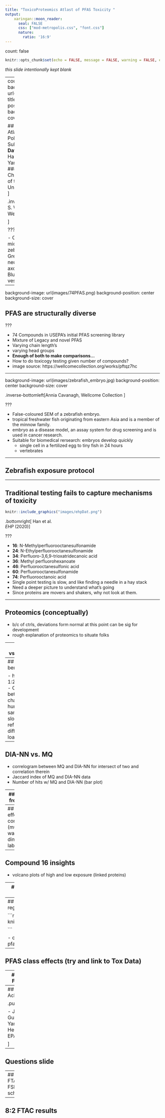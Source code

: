 ```yaml
---
title: "ToxicoProteomics Atlast of PFAS Toxicity "
output: 
    xaringan::moon_reader:
      seal: FALSE
      css: ["mod-metropolis.css", "font.css"]
      nature:
        ratio: '16:9'
---
```


count: false

```r
knitr::opts_chunk$set(echo = FALSE, message = FALSE, warning = FALSE, error = FALSE)
```

<!-- 
  colours: 
    oxford blue #0A214F
    White #FFFFFF
    Portland Orange #F46036
    Titatium Yellow #F0E100
    Persian Green #1B998B
-->
 
*this slide intentionally kept blank*

---
count: false
background-image: url(images/zebrafish-title.jpg)
background-position: center
background-size: cover
.inverse-title[

## ToxicoProteomics Atlas of Per- and Polyfluoroalkyl Substances 
### **David Hall**, Jiajun Han, Wen Gu, Diwen Yang, and Hui Peng. 
#### Dept. of Chemistry and School of the Environment<br/>University of Toronto
]

.inverse-bottomright[
S. Wilson</br>Welcome Collection

]

???

- Confocal micrograph of zebrafish brain
- Green = GFP in neurons
- Red = axons & neurofils
- Blue = synaptic vesicles 

---

background-image: url(images/74PFAS.png)
background-position: center
background-size: cover

## PFAS are structurally diverse

???

- 74 Compounds in USEPA's initial PFAS screening library 
- Mixture of Legacy and novel PFAS
- Varying chain length's
- varying head groups 
- **Enough of both to make comparisons...**
- How to do toxicogy testing given number of compounds? 
- image source: https://wellcomecollection.org/works/pftqz7hc

---

background-image: url(images/zebrafish_embryo.jpg)
background-position: center
background-size: cover

.inverse-bottomleft[Annia Cavanagh, Wellcome Collection ] 

???

- False-coloured SEM of a zebrafish embryo.
- tropical freshwater fish originating from eastern Asia and is a member of the minnow family. 
- embryo as a disease model, an assay system for drug screening and is used in cancer research. 
- Suitable for biomedical rersearch: embryos develop quickly 
  - single cell in a fertilized egg to tiny fish in 24 hours 
  - vertebrates 
  

---

## Zebrafish exposure protocol



--- 

## Traditional testing fails to capture mechanisms of toxicity


```r

knitr::include_graphics("images/ehpDat.png") 

```

.bottomright[
Han et al.</br><i>EHP</i> (2020)
]

???

- **16**: N-Methylperfluorooctanesulfonamide
- **24**: N-Ethylperfluorooctanesulfonamide
- **34**: Perfluoro-3,6,9-trioxatridecanoic acid
- **36**: Methyl perfluorohexanoate
- **46**: Perfluorooctanesulfonic acid
- **60**: Perfluorooctanesulfonamide
- **74**: Perfluorooctanoic acid
- Single point testing is slow, and like finding a needle in a hay stack 
- Need a deeper picture to understand what's going
- Since proteins are movers and shakers, why not look at them. 

---

## Proteomics (conceptually)

- b/c of ctrls, deviations form normal at this point can be sig for development
- rough explanation of proteomics to situate folks


---
## Time vs. coverage 

- constraints on run times (scan #s)
- introduce dimethyl labelling & link to tox study (L, M, H)

---
## DIA-NN benchmarking

- human cells 1:2:4 results
- Correlation between channels for human samples, slope should reflect differences in loading. 

---
## DIA-NN vs. MQ 

- correlogram between MQ and DIA-NN for intersect of two and correlation therein
- Jaccard index of MQ and DIA-NN data 
- Number of hits w/ MQ and DIA-NN (bar plot)

---
## QA/QC from data 

- correlation of dimeth0 channels -> doesn't matter that the intensities don't matter, 

---
## Batch effect corrections (must be a way to use dimethyl labelling) 

---
## Compound 16 insights

- volcano plots of high and low exposure (linked proteins)

---
## Network pathway enrichment of compound 16

---
## Heat map of total protein up and down regulation 

```r

knitr::include_graphics("images/mayHeatmap.png") 

```


- clustering 
- elaborate on expanding scope to 74 pfas

---
## PFAS class effects (try and link to Tox Data)


---
## Conclusions & Future Directions

---
## Ackwnowledgements

.pull-left[


- Jiajun Han
- Wen Gu
- Diwen (Rachel) Yang
- Jiabo Liu
- Henry Krause
- US EPA

]

---
## Questions slide
  
---
## 8:2 FTAC & FSPE scheme

---
## 8:2 FTAC results 
